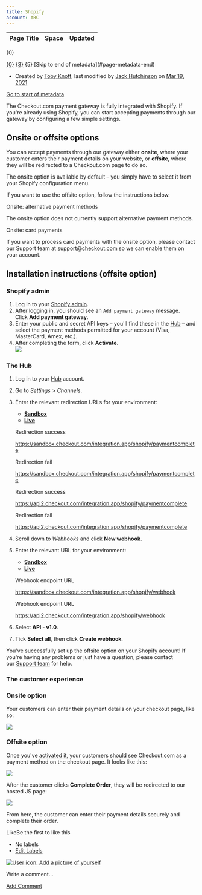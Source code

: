 ```yaml
---
title: Shopify
account: ABC
---
```


<table class="aui"> <thead> <tr class="header"> <th class="search-result-title">Page Title</th> <th class="search-result-space">Space</th> <th class="search-result-date">Updated</th> </tr> </thead> </table> <p class="search-result-count">{0}</p> <tr class="search-result"> <td class="search-result-title"><a href="{1}" class="content-type-{2}"><span>{0}</span></a></td> <td class="search-result-space"><a class="space" href="/display/{4}/" title="{3}">{3}</a></td> <td class="search-result-date"><span class="date" title="{6}">{5}</span></td> </tr> [Skip to end of metadata](#page-metadata-end)

*   Created by [Toby Knott](    /display/~toby.knott
    ), last modified by [Jack Hutchinson](    /display/~jack.hutchinson
    ) on [Mar 19, 2021](/pages/diffpagesbyversion.action?pageId=5931126&selectedPageVersions=8&selectedPageVersions=9 "Show changes")

[Go to start of metadata](#page-metadata-start)

The Checkout.com payment gateway is fully integrated with Shopify. If you're already using Shopify, you can start accepting payments through our gateway by configuring a few simple settings.

Onsite or offsite options
-------------------------

You can accept payments through our gateway either **onsite**, where your customer enters their payment details on your website, or **offsite**, where they will be redirected to a Checkout.com page to do so.

The onsite option is available by default – you simply have to select it from your Shopify configuration menu.

If you want to use the offsite option, follow the instructions below.

Onsite: alternative payment methods

The onsite option does not currently support alternative payment methods.

Onsite: card payments

If you want to process card payments with the onsite option, please contact our Support team at [support@checkout.com](mailto:support@checkout.com) so we can enable them on your account.

Installation instructions (offsite option)
------------------------------------------

### Shopify admin

1.  Log in to your [Shopify admin](https://www.shopify.com/login?redirect=authorize_gateway%2F1031113).
2.  After logging in, you should see an `Add payment gateway` message. Click **Add payment gateway**.
3.  Enter your public and secret API keys – you'll find these in the [Hub](https://hub.checkout.com/) – and select the payment methods permitted for your account (Visa, MasterCard, Amex, etc.).
4.  After completing the form, click **Activate**.  
    ![](/download/attachments/5931126/shopify_offsite.png?version=1&modificationDate=1587549197562&api=v2)

### The Hub

1.  Log in to your [Hub](https://hub.checkout.com/) account.
2.  Go to _Settings_ > _Channels_.
3.  Enter the relevant redirection URLs for your environment:
    
    *   [**Sandbox**](#tabs-08ab58d9-b0f5-4ef1-a023-5b0745993dad-1)
    *   [**Live**](#tabs-08ab58d9-b0f5-4ef1-a023-5b0745993dad-2)
    
    Redirection success
    
    https://sandbox.checkout.com/integration.app/shopify/paymentcomplete
    
    Redirection fail
    
    https://sandbox.checkout.com/integration.app/shopify/paymentcomplete
    
    Redirection success
    
    https://api2.checkout.com/integration.app/shopify/paymentcomplete
    
    Redirection fail
    
    https://api2.checkout.com/integration.app/shopify/paymentcomplete
    
4.  Scroll down to _Webhooks_ and click **New webhook**.
    
5.  Enter the relevant URL for your environment:
    
    *   [**Sandbox**](#tabs-f2e2ea7e-2def-4f26-90a7-eb807687233c-1)
    *   [**Live**](#tabs-f2e2ea7e-2def-4f26-90a7-eb807687233c-2)
    
    Webhook endpoint URL
    
    https://sandbox.checkout.com/integration.app/shopify/webhook
    
    Webhook endpoint URL
    
    https://api2.checkout.com/integration.app/shopify/webhook
    
6.  Select **API - v1.0**.
7.  Tick **Select all**, then click **Create webhook**.

  

You've successfully set up the offsite option on your Shopify account! If you're having any problems or just have a question, please contact our [Support team](mailto:support@checkout.com) for help.

### The customer experience

### Onsite option

Your customers can enter their payment details on your checkout page, like so:

![](/download/attachments/5931126/shopify_onsite.png?version=1&modificationDate=1587549377219&api=v2)

### Offsite option

Once you've [activated it](#Shopify-activate), your customers should see Checkout.com as a payment method on the checkout page. It looks like this:

![](/download/attachments/5931126/shopify_offsite_checkout.png?version=1&modificationDate=1587553246669&api=v2)

  

After the customer clicks **Complete Order**, they will be redirected to our hosted JS page:

![](/download/attachments/5931126/shopify_offsite_complete_order.png?version=1&modificationDate=1587553321732&api=v2)

From here, the customer can enter their payment details securely and complete their order.

LikeBe the first to like this

*   No labels
*   [Edit Labels](# "Edit Labels (Type 'l')")

[![User icon: Add a picture of yourself](/s/en_GB/7901/abf7b35644d5a5d1d7e4b0969a83e8eb2b569fb5/_/images/icons/profilepics/add_profile_pic.svg)](/users/profile/editmyprofilepicture.action)

Write a comment…

[Add Comment](/display/DOCS/Shopify?showComments=true&showCommentArea=true#addcomment)